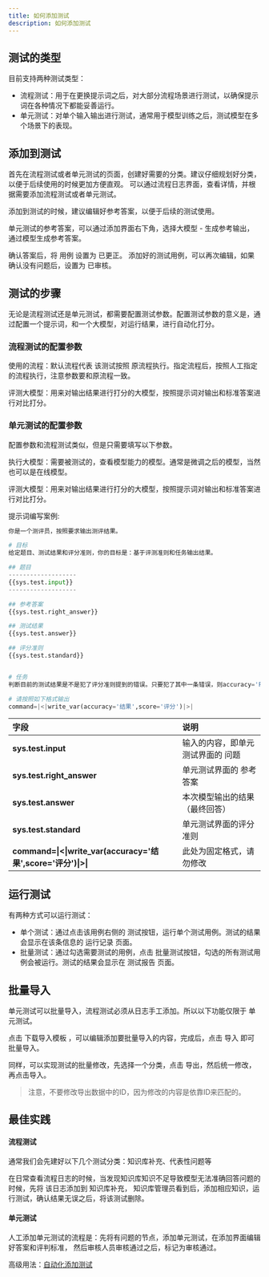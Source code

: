 ---
title: 如何添加测试
description: 如何添加测试
---

## 测试的类型

目前支持两种测试类型：

- 流程测试：用于在更换提示词之后，对大部分流程场景进行测试，以确保提示词在各种情况下都能妥善运行。
- 单元测试：对单个输入输出进行测试，通常用于模型训练之后，测试模型在多个场景下的表现。

## 添加到测试

<Steps>
<Step>
首先在流程测试或者单元测试的页面，创建好需要的分类。建议仔细规划好分类，以便于后续使用的时候更加方便直观。
</Step>
<Step>
可以通过流程日志界面，查看详情，并根据需要添加流程测试或者单元测试。

添加到测试的时候，建议编辑好参考答案，以便于后续的测试使用。

单元测试的参考答案，可以通过添加界面右下角，选择大模型 - 生成参考输出，通过模型生成参考答案。

确认答案后，将 用例 设置为 已更正。
</Step>
<Step>
添加好的测试用例，可以再次编辑，如果确认没有问题后，设置为 已审核。
</Step>
</Steps>

## 测试的步骤
无论是流程测试还是单元测试，都需要配置测试参数。配置测试参数的意义是，通过配置一个提示词，和一个大模型，对运行结果，进行自动化打分。
### 流程测试的配置参数

使用的流程：默认流程代表 该测试按照 原流程执行。指定流程后，按照人工指定的流程执行，注意参数要和原流程一致。

评测大模型：用来对输出结果进行打分的大模型，按照提示词对输出和标准答案进行对比打分。


### 单元测试的配置参数

配置参数和流程测试类似，但是只需要填写以下参数。

执行大模型：需要被测试的，查看模型能力的模型。通常是微调之后的模型，当然也可以是在线模型。

评测大模型：用来对输出结果进行打分的大模型，按照提示词对输出和标准答案进行对比打分。

提示词编写案例:
```python
你是一个测评员，按照要求输出测评结果。

# 目标
给定题目、测试结果和评分准则，你的目标是：基于评测准则和任务输出结果。

## 题目
-------------------
{{sys.test.input}}
-------------------

## 参考答案
{{sys.test.right_answer}}

## 测试结果
{{sys.test.answer}}

## 评分准则
{{sys.test.standard}}


# 任务
判断目前的测试结果是不是犯了评分准则提到的错误。只要犯了其中一条错误，则accuracy='False',score='0'。如果测试结果都没有犯错，且回答的内容和参考答案相似，则accuracy='True',score='10'

# 请按照如下格式输出
command=|<|write_var(accuracy='结果',score='评分')|>|
```
| 字段 | 说明 |
| :--- | :--- |
| **sys.test.input** | 输入的内容，即单元测试界面的 问题 |
| **sys.test.right_answer** | 单元测试界面的 参考答案 |
| **sys.test.answer** | 本次模型输出的结果 （最终回答） |
| **sys.test.standard** | 单元测试界面的评分准则 |
| **command=\|\<\|write_var\(accuracy='结果',score='评分'\)\|>\|** | 此处为固定格式，请勿修改 |




## 运行测试

有两种方式可以运行测试：

- 单个测试：通过点击该用例右侧的 测试按钮，运行单个测试用例。测试的结果会显示在该条信息的 运行记录 页面。
- 批量测试：通过勾选需要测试的用例，点击 批量测试按钮，勾选的所有测试用例会被运行。测试的结果会显示在 测试报告 页面。

## 批量导入

单元测试可以批量导入，流程测试必须从日志手工添加。所以以下功能仅限于 单元测试。

点击 下载导入模板 ，可以编辑添加要批量导入的内容，完成后，点击 导入 即可批量导入。

同样，可以实现测试的批量修改，先选择一个分类，点击 导出，然后统一修改，再点击导入。

> 注意，不要修改导出数据中的ID，因为修改的内容是依靠ID来匹配的。

## 最佳实践

#### 流程测试

通常我们会先建好以下几个测试分类：知识库补充、代表性问题等

在日常查看流程日志的时候，当发现知识库知识不足导致模型无法准确回答问题的时候，先将 该日志添加到 知识库补充，
知识库管理员看到后，添加相应知识，运行测试，确认结果无误之后，将该测试删除。

#### 单元测试

人工添加单元测试的流程是：先将有问题的节点，添加单元测试，在添加界面编辑好答案和评判标准，
然后审核人员审核通过之后，标记为审核通过。

高级用法：[自动化添加测试](/docs/y-agent/demo/auto_add_test) 


